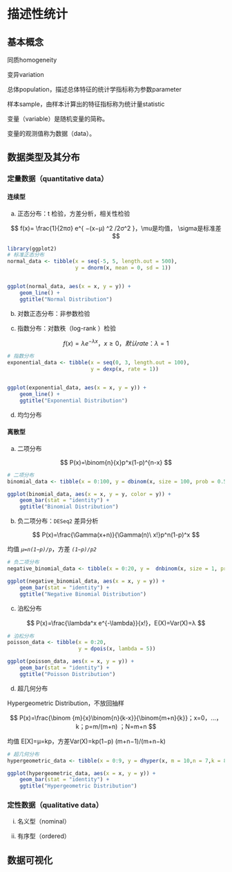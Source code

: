 # 描述性统计 {.unnumbered}

## 基本概念

同质homogeneity

变异variation

总体population，描述总体特征的统计学指标称为参数parameter

样本sample，由样本计算出的特征指标称为统计量statistic

变量（variable）是随机变量的简称。

变量的观测值称为数据（data）。

## 数据类型及其分布

### 定量数据（quantitative data）

#### 连续型

a.  正态分布：t 检验，方差分析，相关性检验

$$
f(x)= \frac{1}{2πσ} e^{ −(x−μ) ^2 /2σ^2 }，\mu是均值， \sigma是标准差
$$

```r
library(ggplot2)
# 标准正态分布
normal_data <- tibble(x = seq(-5, 5, length.out = 500),
                      y = dnorm(x, mean = 0, sd = 1))


ggplot(normal_data, aes(x = x, y = y)) +
    geom_line() +
    ggtitle("Normal Distribution")
```

b.  对数正态分布：非参数检验

c.  指数分布：对数秩（log-rank ）检验

$$
f(x)=λe^{−λx}，x\ge 0 ，默认rate：λ=1
$$

```r
# 指数分布
exponential_data <- tibble(x = seq(0, 3, length.out = 100),
                           y = dexp(x, rate = 1))


ggplot(exponential_data, aes(x = x, y = y)) +
    geom_line() +
    ggtitle("Exponential Distribution")
```

d.  均匀分布

#### 离散型

a.  二项分布

$$
    P(x)=\binom{n}{x}p^x(1-p)^{n-x} 
$$

```r
# 二项分布
binomial_data <- tibble(x = 0:100, y = dbinom(x, size = 100, prob = 0.5))

ggplot(binomial_data, aes(x = x, y = y, color = y)) +
    geom_bar(stat = "identity") +
    ggtitle("Binomial Distribution")
```

b.  负二项分布：`DESeq2` 差异分析

$$
    P(x)=\frac{\Gamma(x+n)}{\Gamma(n)\ x!}p^n(1-p)^x
$$

均值 *`μ=n(1−p)/p`*，方差 *`(1−p)/p2`*

```r
# 负二项分布
negative_binomial_data <- tibble(x = 0:20, y =  dnbinom(x, size = 1, prob = 0.5))

ggplot(negative_binomial_data, aes(x = x, y = y)) +
    geom_bar(stat = "identity") +
    ggtitle("Negative Binomial Distribution")
```

c.  泊松分布

$$
P(x)=\frac{\lambda^x e^{-\lambda}}{x!}，E(X)=Var(X)=λ
$$

```r
# 泊松分布
poisson_data <- tibble(x = 0:20,
                       y = dpois(x, lambda = 5))

ggplot(poisson_data, aes(x = x, y = y)) +
    geom_bar(stat = "identity") +
    ggtitle("Poisson Distribution")
```

d.  超几何分布

Hypergeometric Distribution，不放回抽样

$$
P(x)=\frac{\binom {m}{x}\binom{n}{k-x}}{\binom{m+n}{k}}；x=0，...，k；p=m/(m+n) ；N=m+n
$$

均值 E\[X\]=μ=kp，方差Var(X)=kp(1−p) (m+n−1)/(m+n−k)

```r
# 超几何分布
hypergeometric_data <- tibble(x = 0:9, y = dhyper(x, m = 10,n = 7,k = 8))

ggplot(hypergeometric_data, aes(x = x, y = y)) +
    geom_bar(stat = "identity") +
    ggtitle("Hypergeometric Distribution")
```

### 定性数据（qualitative data）

i.  名义型（nominal）

ii. 有序型（ordered）

## 数据可视化
